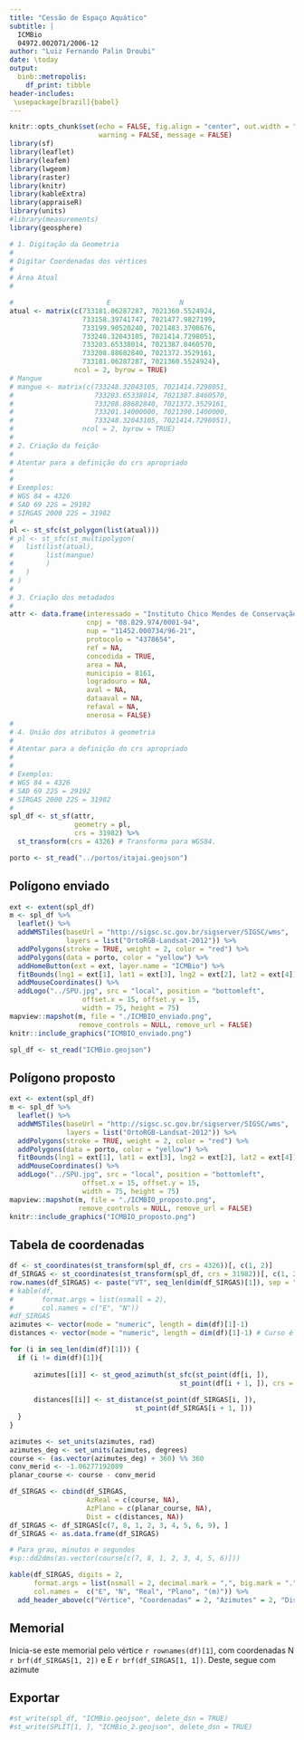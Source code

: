 ```yaml
---
title: "Cessão de Espaço Aquático"
subtitle: |
  ICMBio  
  04972.002071/2006-12
author: "Luiz Fernando Palin Droubi"
date: \today
output: 
  binb::metropolis:
    df_print: tibble
header-includes:
 \usepackage[brazil]{babel}
---
```


```r
knitr::opts_chunk$set(echo = FALSE, fig.align = "center", out.width = "100%", 
                      warning = FALSE, message = FALSE)
library(sf)
library(leaflet)
library(leafem)
library(lwgeom)
library(raster)
library(knitr)
library(kableExtra)
library(appraiseR)
library(units)
#library(measurements)
library(geosphere)
```

```r
# 1. Digitação da Geometria
#  
# Digitar Coordenadas dos vértices
#
# Área Atual
#             

#                       E                 N
atual <- matrix(c(733181.06287287, 7021360.5524924,
                  733158.39741747, 7021477.9827199,
                  733199.90520240, 7021483.3708676, 
                  733248.32043105, 7021414.7298051,
                  733203.65338014, 7021387.8460570,
                  733208.88682840, 7021372.3529161,
                  733181.06287287, 7021360.5524924),
                ncol = 2, byrow = TRUE)
# Mangue
# mangue <- matrix(c(733248.32043105, 7021414.7298051,
#                    733203.65338014, 7021387.8460570,
#                    733208.88682840, 7021372.3529161,
#                    733201.14000000, 7021390.1400000,
#                    733248.32043105, 7021414.7298051),
#                 ncol = 2, byrow = TRUE)
#
# 2. Criação da feição  
#
# Atentar para a definição do crs apropriado
# 
#
# Exemplos:
# WGS 84 = 4326
# SAD 69 22S = 29192
# SIRGAS 2000 22S = 31982
#
pl <- st_sfc(st_polygon(list(atual)))
# pl <- st_sfc(st_multipolygon(
#   list(list(atual), 
#        list(mangue)
#        )
#   )
# )
#
# 3. Criação dos metadados  
#
attr <- data.frame(interessado = "Instituto Chico Mendes de Conservação da Biodiversidade (ICMBio)",
                   cnpj = "08.829.974/0001-94",
                   nup = "11452.000734/96-21",
                   protocolo = "4378654",
                   ref = NA,
                   concedida = TRUE,
                   area = NA,
                   municipio = 8161,
                   logradouro = NA,
                   aval = NA,
                   dataaval = NA,
                   refaval = NA,
                   onerosa = FALSE)
#
# 4. União dos atributos à geometria
#
# Atentar para a definição do crs apropriado
# 
#
# Exemplos:
# WGS 84 = 4326
# SAD 69 22S = 29192
# SIRGAS 2000 22S = 31982
#
spl_df <- st_sf(attr,
                geometry = pl, 
                crs = 31982) %>%
  st_transform(crs = 4326) # Transforma para WGS84.

porto <- st_read("../portos/itajai.geojson")
```


## Polígono enviado

```r
ext <- extent(spl_df)
m <- spl_df %>% 
  leaflet() %>% 
  addWMSTiles(baseUrl = "http://sigsc.sc.gov.br/sigserver/SIGSC/wms", 
              layers = list("OrtoRGB-Landsat-2012")) %>%
  addPolygons(stroke = TRUE, weight = 2, color = "red") %>%
  addPolygons(data = porto, color = "yellow") %>% 
  addHomeButton(ext = ext, layer.name = "ICMBio") %>%
  fitBounds(lng1 = ext[1], lat1 = ext[3], lng2 = ext[2], lat2 = ext[4]) %>% 
  addMouseCoordinates() %>%
  addLogo("../SPU.jpg", src = "local", position = "bottomleft", 
                  offset.x = 15, offset.y = 15, 
                  width = 75, height = 75)
mapview::mapshot(m, file = "./ICMBIO_enviado.png", 
                 remove_controls = NULL, remove_url = FALSE)
knitr::include_graphics("ICMBIO_enviado.png")
```

```r
spl_df <- st_read("ICMBio.geojson")
```

## Polígono proposto

```r
ext <- extent(spl_df)
m <- spl_df %>% 
  leaflet() %>% 
  addWMSTiles(baseUrl = "http://sigsc.sc.gov.br/sigserver/SIGSC/wms", 
              layers = list("OrtoRGB-Landsat-2012")) %>%
  addPolygons(stroke = TRUE, weight = 2, color = "red") %>%
  addPolygons(data = porto, color = "yellow") %>% 
  fitBounds(lng1 = ext[1], lat1 = ext[3], lng2 = ext[2], lat2 = ext[4]) %>% 
  addMouseCoordinates() %>%
  addLogo("../SPU.jpg", src = "local", position = "bottomleft", 
                  offset.x = 15, offset.y = 15, 
                  width = 75, height = 75)
mapview::mapshot(m, file = "./ICMBIO_proposto.png", 
                 remove_controls = NULL, remove_url = FALSE)
knitr::include_graphics("ICMBIO_proposto.png")
```

## Tabela de coordenadas

```r
df <- st_coordinates(st_transform(spl_df, crs = 4326))[, c(1, 2)]
df_SIRGAS <- st_coordinates(st_transform(spl_df, crs = 31982))[, c(1, 2)]
row.names(df_SIRGAS) <- paste("VT", seq_len(dim(df_SIRGAS)[1]), sep = "")
# kable(df,
#       format.args = list(nsmall = 2),
#       col.names = c("E", "N"))
#df_SIRGAS
azimutes <- vector(mode = "numeric", length = dim(df)[1]-1)
distances <- vector(mode = "numeric", length = dim(df)[1]-1) # Curso é o azimute de 0 a 360

for (i in seq_len(dim(df)[1])) {
  if (i != dim(df)[1]){
    
      azimutes[[i]] <- st_geod_azimuth(st_sfc(st_point(df[i, ]), 
                                          st_point(df[i + 1, ]), crs = 4326))
      
      distances[[i]] <- st_distance(st_point(df_SIRGAS[i, ]),
                               st_point(df_SIRGAS[i + 1, ]))
  }
}

azimutes <- set_units(azimutes, rad)
azimutes_deg <- set_units(azimutes, degrees)
course <- (as.vector(azimutes_deg) + 360) %% 360
conv_merid <- -1.06277192089
planar_course <- course - conv_merid

df_SIRGAS <- cbind(df_SIRGAS, 
                   AzReal = c(course, NA),
                   AzPlano = c(planar_course, NA),
                   Dist = c(distances, NA))
df_SIRGAS <- df_SIRGAS[c(7, 8, 1, 2, 3, 4, 5, 6, 9), ]
df_SIRGAS <- as.data.frame(df_SIRGAS)

# Para grau, minutos e segundos
#sp::dd2dms(as.vector(course[c(7, 8, 1, 2, 3, 4, 5, 6)]))

kable(df_SIRGAS, digits = 2,
      format.args = list(nsmall = 2, decimal.mark = ",", big.mark = "."),
      col.names =  c("E", "N", "Real", "Plano", "(m)")) %>%
  add_header_above(c("Vértice", "Coordenadas" = 2, "Azimutes" = 2, "Distância"))
```

## Memorial

Inicia-se este memorial pelo vértice `r rownames(df)[1]`, com coordenadas
N `r brf(df_SIRGAS[1, 2])` e E `r brf(df_SIRGAS[1, 1])`. Deste, segue com 
azimute 


## Exportar

```r
#st_write(spl_df, "ICMBio.geojson", delete_dsn = TRUE)
#st_write(SPLIT[1, ], "ICMBio_2.geojson", delete_dsn = TRUE)
```


